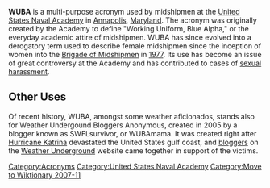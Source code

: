 
'''WUBA''' is a multi-purpose acronym used by midshipmen at the [[United States Naval Academy]] in [[Annapolis]], [[Maryland]].  The acronym was originally created by the Academy to define "Working Uniform, Blue Alpha," or the everyday academic attire of midshipmen.  WUBA has since evolved into a derogatory term used to describe female midshipmen since the inception of women into the [[Brigade of Midshipmen]] in [[1977]].  Its use has become an issue of great controversy at the Academy and has contributed to cases of [[sexual harassment]]{{Fact|date=November 2007}}.  

==Other Uses==
Of recent history, WUBA, amongst some weather aficionados, stands also for Weather Undergound Bloggers Anonymous, created in 2005 by a blogger known as SWFLsurvivor, or WUBAmama.  It was created right after [[Hurricane Katrina]] devastated the United States gulf coast, and [[bloggers]] on the [[Weather Underground (weather service)|Weather Underground]] website came together in support of the victims.

[[Category:Acronyms]]
[[Category:United States Naval Academy]]
[[Category:Move to Wiktionary 2007-11]]